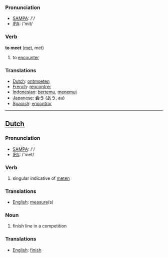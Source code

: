 === Pronunciation ===
*[[w:SAMPA|SAMPA]]: /'/
*[[w:IPA|IPA]]: /'mit/

=== Verb ===

'''to meet''' ([[met]], met)

# to [[encounter]]

=== Translations ===
*[[Dutch]]: [[ontmoeten]]
*[[French]]: [[rencontrer]]
*[[Indonesian]]: [[temu|bertemu]], [[temu|menemui]]
*[[Japanese]]: [[会う]] ([[あう]], au)
*[[Spanish]]: [[encontrar]]

----

==[[Dutch]]==

=== Pronunciation ===
*[[w:SAMPA|SAMPA]]: /'/
*[[w:IPA|IPA]]: /'met/

=== Verb ===

# singular indicative of [[meten]]

=== Translations ===
*[[English]]: [[measure]](s)

=== Noun ===

# finish line in a competition

=== Translations ===
*[[English]]: [[finish]]